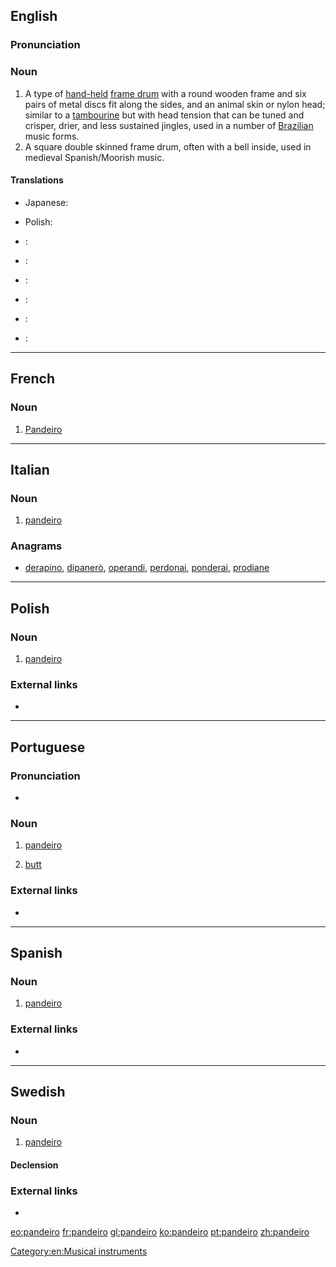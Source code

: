 {{also|Pandeiro}}
==English==
{{wikipedia}}

===Pronunciation===
{{rfp|lang=en}}

===Noun===
{{en-noun}}

# A type of [[hand-held]] [[frame drum]] with a round wooden frame and six pairs of metal discs fit along the sides, and an animal skin or nylon head; similar to a [[tambourine]] but with head tension that can be tuned and crisper, drier, and less sustained jingles, used in a number of [[Brazilian]] music forms.
# A square double skinned frame drum, often with a bell inside, used in medieval Spanish/Moorish music.

====Translations====
{{trans-top|a hand-held frame drum with a round wooden frame}}
* Japanese: {{t|ja|パンデイロ|tr=ぱんでいろ, pandeiro}}
{{trans-mid}}
* Polish: {{t|pl|pandeiro|n}}
{{trans-bottom}}

{{trans-top|a square double skinned frame drum}}
{{trans-mid}}
{{trans-bottom}}

{{checktrans-top}}
* {{ttbc|fr}}: {{t+|fr|pandeiro|m}}
* {{ttbc|de}}: {{t|de|Pandeiro}}
* {{ttbc|it}}: {{t|it|pandeiro|m}}
{{trans-mid}}
* {{ttbc|pt}}: {{t+|pt|pandeiro|m}}
* {{ttbc|es}}: {{t|es|pandeiro|m}}
* {{ttbc|sv}}: {{t|sv|pandeiro}}
{{trans-bottom}}

[[Category:en:Musical instruments]]

----

==French==
{{wikipedia|lang=fr}}

===Noun===
{{fr-noun|m}}

# [[pandeiro#English|Pandeiro]]

----

==Italian==

===Noun===
{{wikipedia|lang=it}}
{{it-noun|m}}

# [[pandeiro#English|pandeiro]]

===Anagrams===
* [[derapino#Italian|derapino]], [[dipanerò#Italian|dipanerò]], [[operandi#Italian|operandi]], [[perdonai#Italian|perdonai]], [[ponderai#Italian|ponderai]], [[prodiane#Italian|prodiane]]

----

==Polish==

===Noun===
{{pl-noun|n}}

# [[pandeiro#English|pandeiro]]

===External links===
* {{pedia|lang=pl}}

----

==Portuguese==

===Pronunciation===
* {{IPA|/pɐ̃ˈdejɾu/|lang=pt}}

===Noun===
{{pt-noun|m}}

# [[pandeiro#English|pandeiro]]
# {{context|informal|lang=pt}} [[butt]]

===External links===
* {{pedia|lang=pt}}

----

==Spanish==

===Noun===
{{es-noun|m}}

# [[pandeiro#English|pandeiro]]

===External links===
* {{pedia|lang=es}}

----

==Swedish==

===Noun===
{{sv-noun|c}}

# [[pandeiro#English|pandeiro]]

====Declension====
{{sv-noun-reg-r-c}}

===External links===
* {{pedia|lang=sv}}

[[eo:pandeiro]]
[[fr:pandeiro]]
[[gl:pandeiro]]
[[ko:pandeiro]]
[[pt:pandeiro]]
[[zh:pandeiro]]